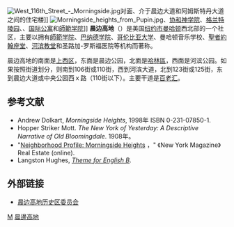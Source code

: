 [[File:West_116th_Street_-_Morningside.jpg|thumb]]对面、介于晨边大道和阿姆斯特丹大道之间的住宅楼]]
[[File:Morningside_heights_from_Pupin.jpg|thumb]]、[[纽约协和神学院|协和神学院]]、[[格兰特将军国家纪念堂|格兰特陵园]]、{{link-en|樱花公园|Sakura Park}}、[[国际公寓_(纽约)|国际公寓]]和[[哥伦比亚大学師範学院|師範学院]]]]
'''晨边高地'''（{{lang-en|Morningside Heights}}）是美国[[纽约市|纽约市]][[曼哈顿|曼哈顿]]西北部的一个社区，主要以拥有[[哥伦比亚大学師範学院|師範学院]]、[[巴纳德学院|巴纳德学院]]、[[哥伦比亚大学|哥伦比亚大学]]、曼哈顿音乐学校、[[聖者約翰座堂|聖者約翰座堂]]、[[河滨教堂|河滨教堂]]和圣路加-罗斯福医院等机构而著称。

晨边高地的南面是[[上西区|上西区]]，东面是晨边公园，北面是[[哈林區|哈林區]]，西面是河滨公园。如果按照街道划分，则南到106街或110街，西到河滨大道，北到123街或125街，东到晨边大道或中央公园西ｘ路（110街以下）。主要干道是[[百老汇|百老汇]]。

== 参考文献 ==
{{reflist}}
* Andrew Dolkart, ''Morningside Heights'', 1998年 ISBN 0-231-07850-1.
* Hopper Striker Mott. ''The New York of Yesterday: A Descriptive Narrative of Old Bloomingdale''. 1908年。
* "[http://nymag.com/realestate/articles/neighborhoods/morningside.htm Neighborhood Profile: Morningside Heights] {{WebCite|url=https://www.webcitation.org/6F8ULI3kh?url=http://nymag.com/realestate/articles/neighborhoods/morningside.htm |date=20130315113053 |dateformat=iso }}，" 《New York Magazine》Real Estate (online).
* Langston Hughes, ''[https://web.archive.org/web/20070911154744/http://www.poets.org/viewmedia.php/prmMID/15614 Theme for English B]''.

== 外部链接 ==
* [https://morningside-alliance.org/ 晨边高地历史区委员会] {{Wayback|url=https://morningside-alliance.org/ |date=20201205232055 }}

[[Category:曼哈頓境內地區|M]]
[[Category:晨邊高地|]]
